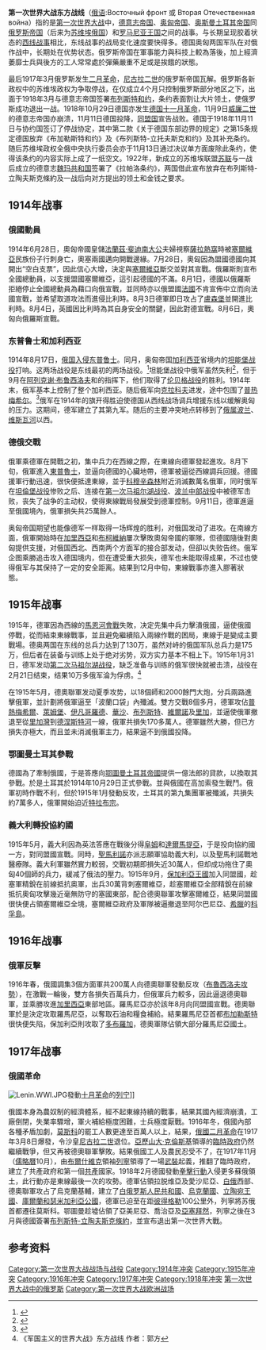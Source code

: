 {{Expand language|en|de|time=2019-09-02T18:49:57+00:00}}
{{Infobox military conflict
|conflict    = 东方战线
|partof      = [[第一次世界大战|第一次世界大战]]
|image       = [[File:Eastern_Front_(World_War_I).jpg|300px]]
|caption     = 从左上起顺时针方向：[[喀尔巴阡山脉|喀尔巴阡山脉]]，1915年；1918年3月，德军士兵于[[基辅|基辅]]；1917年10月，俄军舰艇斯拉法号；1914年，俄军步兵；罗马尼亚步兵。
|place       = [[中欧|中欧]]及[[东欧|东欧]]
|date        = 1914年8月17日–1918年3月3日
|result      = 同盟国胜利，直至[[第一次世界大战|第一次世界大战]]结束
* [[俄罗斯帝国|俄罗斯帝国]]、[[德意志帝国|德意志帝国]]、[[奥匈帝国|奥匈帝国]]和[[奥斯曼土耳其帝国|奥斯曼土耳其帝国]]崩溃
* 促成[[1917年俄国革命|俄国革命]]的发生和[[苏联|苏联]]的建立
* [[布列斯特-立陶夫斯克条约|布列斯特-立陶夫斯克条约]]、[[乌克兰布列斯特-立陶夫斯克条约|乌克兰布列斯特-立陶夫斯克条约]]、[[布加勒斯特条约|布加勒斯特条约]]
* 以上条约于德國在[[西方戰線_(第一次世界大戰)|西线战场]]败北后全部失效。
| combatant1  = {{flag|German Empire}}<br />{{flag|Austria-Hungary}}<br />{{flagcountry|Kingdom of Bulgaria}}<br /><small>（1916年–1918年）</small><br />{{flag|Ottoman Empire}}<br /><small>（1916年–1918年）</small> 
| combatant2  = {{flag|Russian Empire}}<br><small>（1914年–1917年）</small><br>{{flag|Russian Republic}} <br><small>（1917年）</small><br>{{flag|Kingdom of Romania}}<br><small>（1916年–1918年）</small>

----
'''支持：'''<br>{{flag|British Empire}}<br>{{flag|France}}<br>
----
{{flag|Soviet Russia}}<br><small>（1918年）</small>
| commander1  = {{unbulleted list|
|{{flagicon|German Empire}} [[保罗·冯·兴登堡|保罗·冯·兴登堡]]
|{{flagicon|German Empire}} [[埃里希·鲁登道夫|埃里希·鲁登道夫]]
|{{flagicon|German Empire}} 巴伐利亚的利奥波德王储
|{{flagicon|German Empire}} 马克斯·霍夫曼
|{{flagicon|Austria-Hungary}} [[康拉德·冯·赫岑多夫|康拉德·冯·赫岑多夫]]
|{{flagicon|Kingdom of Bulgaria}} 尼古拉·日科夫
}}
| commander2  = {{unbulleted list
|{{flagicon|Russian Empire}} [[尼古拉二世_(俄罗斯)|尼古拉二世]]
|{{flagicon|Russian Empire}} [[尼古拉·尼古拉耶维奇大公_(1856-1929)|尼古拉大公]]
|{{flagicon|Russian Empire}} [[米哈伊尔·瓦西里耶维奇·阿列克谢耶夫|米哈伊尔·阿列克谢耶夫]]
|{{flagicon|Russia}} [[阿列克塞·勃鲁西洛夫|阿列克塞·勃鲁西洛夫]]
|{{flagicon|Russia}} [[拉夫尔·科尔尼洛夫|拉夫尔·科尔尼洛夫]]
|{{flagicon|Kingdom of Romania}} 康斯坦丁·普列赞
----
|{{flagicon|Russian SFSR|1918}} [[尼古拉·克雷连科|尼古拉·克雷连科]]
}}
| strength1   =
| strength2   = 
| casualties1       = {{flagdeco|German Empire}} '''1,500,000人以上:'''{{sfn|McRandle|Quirk|2006|p=697}}<ref>{{lang|de|"Sanitatsbericht fiber das Deutsche Heer... im Weltkriege 1914–1918", Bd. Ill, Berlin, 1934, S. 151.|italic=no}} 149,418 casualties in 1914, 663,739 in 1915, 383,505 in 1916, 238,581 in 1917, 33,568 in 1918. Note: the document notes that records for some armies are incomplete.</ref><ref>Churchill, W. S. (1923–1931). ''The World Crisis'' (Odhams 1938 ed.). London: Thornton Butterworth. [https://books.google.com/books?id=6l6Fgnz8fXIC&printsec=frontcover&dq=Churchill%27s+The+World+Crisis+(revised+1937+edition&hl=en&sa=X&ved=0ahUKEwjgpt3H75zRAhVB2WMKHdKhCqgQ6AEIHDAA#v=onepage&q=1%2C493%2C000&f=false Page 558.] {{Wayback|url=https://books.google.com/books?id=6l6Fgnz8fXIC&printsec=frontcover&dq=Churchill%27s+The+World+Crisis+(revised+1937+edition&hl=en&sa=X&ved=0ahUKEwjgpt3H75zRAhVB2WMKHdKhCqgQ6AEIHDAA#v=onepage&q=1%2C493%2C000&f=false |date=20220420192902 }} Total German casualties for "Russia and all other fronts" (aside from the West) are given as 1,693,000 including 517,000 dead.</ref><br />300,000人死亡<br />1,151,153人受傷<br />143,818人被俘<br />{{flagdeco|Austria-Hungary}} '''4,377,000人:'''<ref>Bodart, Gaston: "{{lang|de|Erforschung der Menschenverluste Österreich-Ungarns im Weltkriege 1914–1918|italic=no}}", Austrian State Archive, War Archive Vienna, Manuscripts, History of the First World War, in general, A 91. Reports that 60% of Austro-Hungarian killed/wounded were incurred on the Eastern Front (including 312,531 out of 521,146 fatalities). While the casualty records are incomplete (Bodart on the same page estimates the missing war losses and gets a total figure of 1,213,368 deaths rather than 521,146), the proportions are accurate. 60% of casualties [[World_War_I_casualties#Austria-Hungary|equates to]] 726,000 dead and 2,172,000 wounded.</ref><ref>Volgyes, Ivan. (1973). "Hungarian Prisoners of War in Russia 1916–1919". {{lang|fr|Cahiers du Monde Russe et Soviétique|italic=yes}}, 14(1/2). Page 54. Gives the figure of 1,479,289 prisoners captured in the East, from the Austro-Hungarian Ministry of Defence archives.</ref><br />730,000人死亡<br />2,172,000人受傷<br />1,479,000人失蹤或被俘<br />{{flagdeco|Ottoman Empire}} '''45,000人:'''<ref>Erickson, Edward J. ''Ordered to die : a history of the Ottoman army in the first World War'', p. 147. Total casualties of 20,000 are given for the VI Army Corps in Romania.</ref><ref>Atlı, Altay (25 September 2008). "Campaigns, Galicia". turkesywar.com. Archived from the original on 20 July 2011. Total casualties of 25,000 are given for the XV Army Corps in Galicia.</ref><br />10,000人被俘<ref name=Yanikdag>{{cite book|last=Yanikdag|first=Yucel|title=Healing the Nation: Prisoners of War, Medicine and Nationalism in Turkey, 1914–1939|year=2013|publisher=[[Edinburgh_University_Press|Edinburgh University Press]]|location=Edinburgh|isbn=978-0-7486-6578-5|url=https://books.google.com/books?id=ApYNvVsjamEC&pg=PA3|page=18|access-date=2022-03-08|archive-date=2022-04-20|archive-url=https://web.archive.org/web/20220420192908/https://books.google.com/books?id=ApYNvVsjamEC&pg=PA3}}</ref><br />{{flagdeco|Kingdom of Bulgaria}} '''30,250人'''<ref>{{lang|bg|Министерство на войната|italic=no}} (1939), p. 677 (in Bulgarian)</ref><ref>{{lang|bg|Симеонов, Радослав, Величка Михайлова и Донка Василева. Добричката епопея. Историко-библиографски справочник, Добрич 2006, с. 181|italic=no}} (in Bulgarian)</ref><hr />'''總共:<br />5,900,000人'''
| casualties2       = {{flagdeco|Russian Empire}} '''9,347,000人:'''<br />2,254,369人死亡<br />3,749,000人受傷<br />3,343,900人被俘<ref>[http://www.rus-sky.com/history/library/w/w02.htm#009 Кривошеев Г.Ф. Россия и СССР в войнах XX века. М., 2001 – Потери русской армии, табл. 52] {{Webarchive|url=https://web.archive.org/web/20161118144706/http://www.rus-sky.com/history/library/w/w02.htm#009 |date=2016-11-18 }}, {{lang|ru-Latn|Krivosheeva, G.F. (2001). Rossiia i SSSR v voinakh XX veka : poteri vooruzhennykh sil : statisticheskoe issledovanie / pod obshchei redaktsiei.|italic=no}} Moscow: OLMA-Press See Tables 52 & 56. This total of 9,347,269 refers to Russian casualties on all fronts including the Balkans Campaign and the [[Caucasus_Campaign|Caucasus Campaign]]; though the overwhelming majority of these would be suffered on the Eastern Front.</ref><br />{{flagdeco|Kingdom of Romania}} '''535,700人:'''<ref>Cox, Michael; Ellis, John (2001). ''The World War I Databook: The Essential Facts and Figures for all the Combatants''. London: Aurum Press.</ref><br />335,706人死亡<br />120,000人受傷<br />80,000人被俘<hr />'''總共: <br />~9,900,000人'''
}}
{{Campaignbox World War I}}
{{Campaignbox Eastern Front (World War I)}}
'''第一次世界大战东方战线'''（[[俄语|俄语]]:Восточный фронт 或 Вторая Отечественная война）指的是[[第一次世界大战|第一次世界大战]]中，[[德意志帝国|德意志帝国]]、[[奥匈帝国|奥匈帝国]]、[[奥斯曼土耳其帝国|奥斯曼土耳其帝国]]同[[俄罗斯帝国|俄罗斯帝国]]（后来为[[苏维埃俄国|苏维埃俄国]]）和[[羅馬尼亞王國|罗马尼亚王国]]之间的战事。与长期呈现胶着状态的[[西方战线_(第一次世界大战)|西线战事]]相比，东线战事的战局变化速度要快得多。德国奥匈两国军队在对俄作战中，长期处在优势状态。俄罗斯帝国在軍事能力與科技上較為落後，加上經濟萎靡士兵與後方的工人常常處於彈藥嚴重不足或是挨餓的狀態。

最后1917年3月俄罗斯发生[[俄國二月革命|二月革命]]，[[尼古拉二世_(俄罗斯)|尼古拉二世]]的俄罗斯帝国瓦解。俄罗斯各新政权中的苏维埃政权为争取停战，在仅成立4个月只控制俄罗斯部分地区之下，出面于1918年3月与德意志帝国签署[[布列斯特和约|布列斯特和约]]，条约表面割让大片领土，使俄罗斯成功退出一战。1918年10月29日德国亦发生[[德国十一月革命|德国十一月革命]]，11月9日[[威廉二世_(德国)|威廉二世]]的德意志帝国亦崩溃，11月11日德国投降，[[同盟國_(第一次世界大戰)|同盟国]]宣告战败。德国于1918年11月11日与协约国签订了停战协定，其中第二款《关于德国东部边界的规定》之第15条规定德国放弃《布加勒斯特和约》及《布列斯特-立托夫斯克和约》及其补充条约。随后苏维埃政权全俄中央执行委员会亦于11月13日通过决议单方面废除此条约，使得该条约的内容实际上成了一纸空文。1922年，新成立的苏维埃联盟[[苏联|苏联]]与一战后成立的德意志[[魏玛共和国|魏玛共和国]]签署了《拉帕洛条约》，两国借此宣布放弃在布列斯特-立陶夫斯克條約及一战后向对方提出的领土和金钱之要求。

== 1914年战事 ==
=== 俄國動員 ===
1914年6月28日，奧匈帝國皇儲[[法蘭茲·斐迪南大公|法蘭茲·斐迪南大公]]夫婦視察[[薩拉熱窩|薩拉熱窩]]時被[[塞爾維亞|塞爾維亞]]民族份子行刺身亡，奧塞兩國邁向開戰邊緣。7月28日，奧匈因為盟國德國向其開出“空白支票”，因此信心大增，決定與[[塞尔维亚|塞爾維亞]]斷交並對其宣戰。俄羅斯則宣布全國總動員，以支援盟國塞爾維亞，這引起德國的不滿。8月1日，德國以俄羅斯拒絕停止全國總動員為藉口向俄宣戰，並同時亦以俄盟國[[法國|法國]]不肯宣佈中立而向法國宣戰，並希望取道攻法而進侵比利時。8月3日德軍即日攻占了[[盧森堡|盧森堡]]並開進比利時。8月4日，英國因比利時為其自身安全的關鍵，因此對德宣戰。8月6日，奧匈向俄羅斯宣戰。

=== 东普鲁士和加利西亚 ===
1914年8月17日，[[俄国入侵东普鲁士_(1914年)|俄国入侵东普鲁士]]。同月，奥匈帝国[[加利西亚_(东欧)|加利西亚]]省境内的[[坦能堡戰役_(1914年)|坦能堡战役]]打响。这两场战役是东线最初的两场战役。<ref>{{Cite book|last=Gilbert|first=Martin|authorlink=Martin Gilbert|title=The First World War: A Complete History|url=https://archive.org/details/firstworldwarcom00gilb|publisher=[[Henry_Holt_and_Company|Henry Holt and Company]]|location=New York|year=1994|isbn=0-8050-1540-X}}</ref>坦能堡战役中俄军虽然失利<ref>{{cite web |url=http://www.britannica.com/EBchecked/topic/582679/Battle-of-Tannenberg |title=Battle of Tannenberg (World War I) |publisher=[[Encyclopædia_Britannica|Encyclopædia Britannica]] |date= |accessdate=2014-03-05 |archive-date=2013-10-19 |archive-url=https://web.archive.org/web/20131019143633/http://www.britannica.com/EBchecked/topic/582679/Battle-of-Tannenberg |dead-url=no }}</ref>，但于9月在[[阿列克谢·阿列克谢耶维奇·布鲁西洛夫|阿列克谢·布鲁西洛夫]]和{{Link-en|尼古拉·尤多维奇·伊万诺夫|Nikolai Iudovich Ivanov}}的指挥下，他们取得了[[加利西亚战役|伦贝格战役]]的胜利。1914年末，俄军基本上控制了整个加利西亚。随后俄军向[[克拉科夫|克拉科夫]]进发，途中包围了[[普热梅希尔|普热梅希尔]]。<ref>{{cite book|url=https://books.google.com/?id=xN7t7DgsclcC&pg=PA98&dq=Battle+of+Gumbinnen#v=onepage&q=lemberg&f=false |title=World War I |author-first=Samuel Lyman Atwood |author-last=Marshall |authorlink=S.L.A. Marshall |publisher=[[American_Heritage_(magazine)|American Heritage]] |location=New York |year=2001 |accessdate=2014-03-05 |pages=113–114 |isbn=0-618-05686-6}}</ref>俄军在1914年的旗开得胜迫使德国从西线战场调兵增援东线以缓解奥匈的压力。这期间，德军建立了其第九军。随后的主要冲突地点转移到了[[波蘭會議王國|俄属波兰]]、[[维斯瓦河|维斯瓦河]]以西。

=== 德俄交戰 ===
俄軍乘德軍在開戰之初，集中兵力在西線之際，在東線向德軍發起進攻。8月下旬，俄軍進入[[東普魯士|東普魯士]]，並逼向德國的心臟地帶，德軍被逼從西線調兵回援。德國援軍行動迅速，很快便抵達東線，並于[[科穆辛森林|科穆辛森林]]附近消滅數萬名俄軍，同时俄军在[[坦能堡戰役_(1914年)|坦倫堡战役]]惨败之后、连接在[[第一次马祖尔湖战役|第一次马祖尔湖战役]]、[[波兰中部战役|波兰中部战役]]中被德军击败，丧失了战争的主动权，使得東線戰局發展受到德軍控制。9月11日，德軍進逼至俄國境內，俄軍損失共25萬餘人。

奥匈帝国期望也能像德军一样取得一场辉煌的胜利，对俄国发动了进攻。在南線方面，俄軍開始時在[[加利西亚_(东欧)|加里西亞]]和[[布科維納|布柯維納]]屢次擊敗奧匈帝國的軍隊，但德國隨後對奧匈提供支援，对俄国西北、西南两个方面军的接合部发动{{Link-en|维斯瓦河战役|Battle of the Vistula River}}，但卻以失败告终。俄军企图乘勝追击攻入德国境内，但在{{Link-en|罗兹战役|Battle of Łódź}}遭受重大损失，德军也未能取得成果，不过也使得俄军与其保持了一定的安全距离。結果到12月中旬，東線戰事亦進入膠著狀態。

== 1915年战事 ==
1915年，德軍因為西線的[[第一次马恩河战役|馬恩河會戰]]失敗，决定先集中兵力擊潰俄國，逼使俄國停戰，從而結束東線戰事，並且避免繼續陷入兩線作戰的困局，東線于是變成主要戰場。德奥两国在东线的总兵力达到了130万，虽然对峙的俄国军队总兵力是175万，但后者在装备与训练上处于绝对劣势，双方实力基本不相上下。1915年1月31日，德军发动[[第二次马祖尔湖战役|第二次马祖尔湖战役]]，缺乏准备与训练的俄军很快就被击溃，战役在2月21日结束，结果10万多俄军淪为俘虏。<ref>《军国主义的世界大战》东方战线 作者：郭方</ref>

在1915年5月，德奧聯軍发动夏季攻势，以18個師和2000餘門大炮，分兵兩路進擊俄軍，並計劃將俄軍逼至「波蘭口袋」內殲滅。雙方交戰8個多月，德軍攻佔[[普热梅希尔|普熱梅希爾]]、[[萊姆堡|萊姆堡]]、[[伊万哥罗德|伊凡哥羅德]]、[[華沙|華沙]]、[[布列斯特|布列斯特]]、[[維爾諾|維爾諾]]及[[里加|里加]]，並逼使俄軍撤退至從[[里加湾|里加灣]]到[[德涅斯特河|德涅斯特河]]一線，俄軍共損失170多萬人。德軍雖然大勝，但已方損失亦極大，而且並未消滅俄軍主力，結果逼不到俄國投降。

=== 鄂圖曼土耳其參戰 ===
德國為了牽制俄國，于是答應向[[鄂圖曼土耳其帝國|鄂圖曼土耳其帝國]]提供一億法郎的貸款，以換取其參戰。於是土耳其於1914年10月29日正式參戰。並與俄國在高加索發生戰鬥。俄軍初時作戰不利，但於1915年1月發動反攻，土耳其的第九集團軍被殲滅，共損失約7萬多人，俄軍開始迫近[[特拉布宗|特拉布宗]]。

=== 義大利轉投協約國 ===
1915年5月，義大利因為英法答應在戰後分得[[阜姆|阜姆]]和[[達爾馬提亞|達爾馬提亞]]，于是投向協約國一方，對同盟國宣戰。同時，[[聖馬利諾|聖馬利諾]]亦派志願軍協助義大利，以及聖馬利諾戰地醫療隊。義大利軍雖然實力較弱，交戰初期即損失近30萬人，但却成功拖住了奧匈40個師的兵力，緩减了俄法的壓力。1915年9月，[[保加利亞王國|保加利亞王國]]加入同盟國，趁塞軍精銳在前線抵抗奥軍，出兵30萬背刺塞爾維亞，趁塞爾維亞全部精銳在前線抵抗奧匈攻擊幾近毫無防守的塞國東部，配合德奧聯軍攻擊塞爾維亞，結果同盟國很快便占領塞爾維亞全境，塞爾維亞政府及軍隊被逼撤退至阿尔巴尼亞、[[希臘|希臘]]的[[科孚島|科孚島]]。

== 1916年战事 ==

=== 俄軍反擊 ===
1916年春，俄國調集3個方面軍共200萬人向德奧聯軍發動反攻（[[布魯西洛夫攻勢|布魯西洛夫攻勢]]），在激戰一輪後，雙方各損失百萬兵力，但俄軍兵力較多，因此逼退德奧聯軍，並乘勝攻進[[加利西亚_(中欧)|加里西亞]]東部地區。羅馬尼亞亦於該年8月向同盟國宣戰。德奧聯軍於是決定攻取羅馬尼亞，以奪取石油和糧食補給。結果羅馬尼亞首都[[布加勒斯特|布加勒斯特]]很快便失陷，保加利亞則攻取了[[多布羅加|多布羅加]]，德奧軍隊佔領大部分羅馬尼亞國土。

== 1917年战事 ==

=== 俄國革命 ===
[[File:Lenin.WWI.JPG|thumb]]發動[[十月革命|十月革命]]的[[列宁|列宁]]]]
{{main|1917年俄國革命|拳擊行動}}

俄國本身為農奴制的經濟體系，經不起東線持續的戰事，結果其國內經濟崩潰，工廠倒閉，失業率驟增，軍火補給極度困難，士兵極度厭戰。1916年冬，俄國內部各種矛盾加劇，[[莫斯科|莫斯科]]的罷工人數更達至百萬人以上，結果，[[俄國二月革命|俄國二月革命]]在1917年3月8日爆發，令沙皇[[尼古拉二世_(俄罗斯)|尼古拉二世]]退位。[[亞歷山大·克倫斯基|亞歷山大·克倫斯基]]領導的[[俄國臨時政府|臨時政府]]仍然繼續戰爭，但又再被德奧聯軍擊敗。結果俄國工人及農民忍受不了，在1917年11月（[[儒略曆|儒略曆]]10月），由[[布尔什维克|布爾什維克]]領袖[[列宁|列寧]]領導了一場[[十月革命|武裝]]起義，推翻了臨時政府，建立了共產政府和第一個[[共产主义|共產]]國家。1918年2月德國發動[[拳擊行動|拳擊行動]]入侵更多蘇俄領土，此行動亦是東線最後一次的攻勢。德軍佔領拉脱维亞及愛沙尼亞、[[白俄|白俄]]西部、德奧聯軍攻占了烏克蘭基輔，建立了[[白俄罗斯人民共和國|白俄罗斯人民共和國]]、[[烏克蘭國|烏克蘭國]]、[[立陶宛王國_(1918)|立陶宛王國]]、[[庫爾蘭和瑟米加利亞公國_(1918年)|庫爾蘭和瑟米加利亞公國]]，德軍已迫至在距[[彼得格勒|彼得格勒]]100公里外，列寧將苏俄首都遷往莫斯科。鄂圖曼趁墟佔領了亞美尼亞、喬治亞及[[亞塞拜然|亞塞拜然]]，列寧之後在3月與德國簽署[[布列斯特-立陶夫斯克條約|布列斯特-立陶夫斯克條約]]，並宣布退出第一次世界大戰。

==参考资料==
{{reflist}}

{{第一次世界大战}}

[[Category:第一次世界大战战场与战役|Category:第一次世界大战战场与战役]]
[[Category:1914年冲突|Category:1914年冲突]]
[[Category:1915年冲突|Category:1915年冲突]]
[[Category:1916年冲突|Category:1916年冲突]]
[[Category:1917年冲突|Category:1917年冲突]]
[[Category:1918年冲突|Category:1918年冲突]]
[[Category:第一次世界大战中的俄罗斯|]]
[[Category:第一次世界大战欧洲战场|Category:第一次世界大战欧洲战场]]